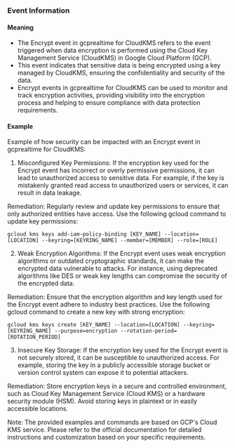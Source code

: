 
### Event Information

#### Meaning

- The Encrypt event in gcprealtime for CloudKMS refers to the event triggered when data encryption is performed using the Cloud Key Management Service (CloudKMS) in Google Cloud Platform (GCP).
- This event indicates that sensitive data is being encrypted using a key managed by CloudKMS, ensuring the confidentiality and security of the data.
- Encrypt events in gcprealtime for CloudKMS can be used to monitor and track encryption activities, providing visibility into the encryption process and helping to ensure compliance with data protection requirements.

#### Example

Example of how security can be impacted with an Encrypt event in gcprealtime for CloudKMS:

1. Misconfigured Key Permissions: If the encryption key used for the Encrypt event has incorrect or overly permissive permissions, it can lead to unauthorized access to sensitive data. For example, if the key is mistakenly granted read access to unauthorized users or services, it can result in data leakage.

Remediation: Regularly review and update key permissions to ensure that only authorized entities have access. Use the following gcloud command to update key permissions:

```
gcloud kms keys add-iam-policy-binding [KEY_NAME] --location=[LOCATION] --keyring=[KEYRING_NAME] --member=[MEMBER] --role=[ROLE]
```

2. Weak Encryption Algorithms: If the Encrypt event uses weak encryption algorithms or outdated cryptographic standards, it can make the encrypted data vulnerable to attacks. For instance, using deprecated algorithms like DES or weak key lengths can compromise the security of the encrypted data.

Remediation: Ensure that the encryption algorithm and key length used for the Encrypt event adhere to industry best practices. Use the following gcloud command to create a new key with strong encryption:

```
gcloud kms keys create [KEY_NAME] --location=[LOCATION] --keyring=[KEYRING_NAME] --purpose=encryption --rotation-period=[ROTATION_PERIOD]
```

3. Insecure Key Storage: If the encryption key used for the Encrypt event is not securely stored, it can be susceptible to unauthorized access. For example, storing the key in a publicly accessible storage bucket or version control system can expose it to potential attackers.

Remediation: Store encryption keys in a secure and controlled environment, such as Cloud Key Management Service (Cloud KMS) or a hardware security module (HSM). Avoid storing keys in plaintext or in easily accessible locations.

Note: The provided examples and commands are based on GCP's Cloud KMS service. Please refer to the official documentation for detailed instructions and customization based on your specific requirements.

